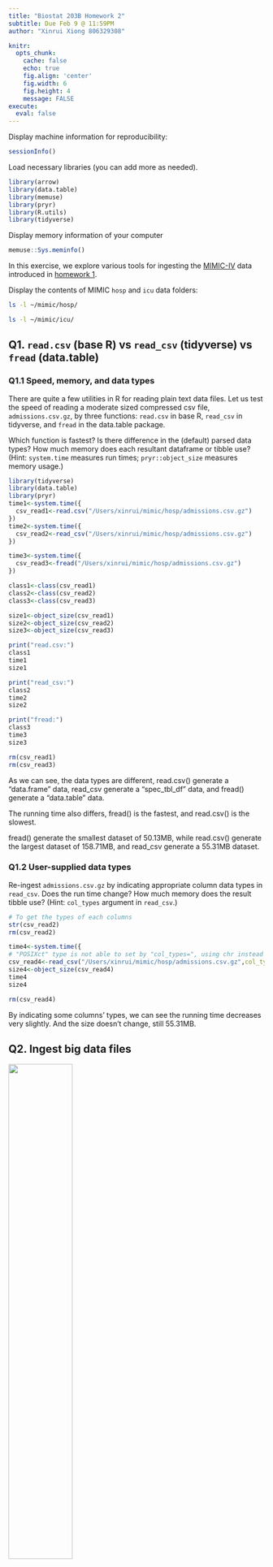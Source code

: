 ```yaml
---
title: "Biostat 203B Homework 2"
subtitle: Due Feb 9 @ 11:59PM
author: "Xinrui Xiong 806329308"

knitr:
  opts_chunk: 
    cache: false    
    echo: true
    fig.align: 'center'
    fig.width: 6
    fig.height: 4
    message: FALSE
execute:
  eval: false    
---
```


Display machine information for reproducibility:

```r
sessionInfo()
```

Load necessary libraries (you can add more as needed).

```r
library(arrow)
library(data.table)
library(memuse)
library(pryr)
library(R.utils)
library(tidyverse)
```

Display memory information of your computer

```r
memuse::Sys.meminfo()
```

In this exercise, we explore various tools for ingesting the [MIMIC-IV](https://mimic.mit.edu/docs/iv/) data introduced in [homework 1](https://ucla-biostat-203b.github.io/2024winter/hw/hw1/hw1.html).

Display the contents of MIMIC `hosp` and `icu` data folders:

```bash
ls -l ~/mimic/hosp/
```

```bash
ls -l ~/mimic/icu/
```

## Q1. `read.csv` (base R) vs `read_csv` (tidyverse) vs `fread` (data.table)

### Q1.1 Speed, memory, and data types

There are quite a few utilities in R for reading plain text data files. Let us test the speed of reading a moderate sized compressed csv file, `admissions.csv.gz`, by three functions: `read.csv` in base R, `read_csv` in tidyverse, and `fread` in the data.table package.

Which function is fastest? Is there difference in the (default) parsed data types? How much memory does each resultant dataframe or tibble use? (Hint: `system.time` measures run times; `pryr::object_size` measures memory usage.)

```r
library(tidyverse)
library(data.table)
library(pryr)
time1<-system.time({
  csv_read1<-read.csv("/Users/xinrui/mimic/hosp/admissions.csv.gz")
})
time2<-system.time({
  csv_read2<-read_csv("/Users/xinrui/mimic/hosp/admissions.csv.gz")
})

time3<-system.time({
  csv_read3<-fread("/Users/xinrui/mimic/hosp/admissions.csv.gz")
})

class1<-class(csv_read1)
class2<-class(csv_read2)
class3<-class(csv_read3)

size1<-object_size(csv_read1)
size2<-object_size(csv_read2)
size3<-object_size(csv_read3)

print("read.csv:")
class1
time1
size1

print("read_csv:")
class2
time2
size2

print("fread:")
class3
time3
size3

rm(csv_read1)
rm(csv_read3)
```

As we can see, the data types are different, read.csv() generate a "data.frame" data, read_csv generate a "spec_tbl_df" data, and fread() generate a "data.table" data.

The running time also differs, fread() is the fastest, and read.csv() is the slowest.

fread() generate the smallest dataset of 50.13MB, while read.csv() generate the largest dataset of 158.71MB, and read_csv generate a 55.31MB dataset.

### Q1.2 User-supplied data types

Re-ingest `admissions.csv.gz` by indicating appropriate column data types in `read_csv`. Does the run time change? How much memory does the result tibble use? (Hint: `col_types` argument in `read_csv`.)

```r
# To get the types of each columns
str(csv_read2)
rm(csv_read2)

time4<-system.time({
# "POSIXct" type is not able to set by "col_types=", using chr instead
csv_read4<-read_csv("/Users/xinrui/mimic/hosp/admissions.csv.gz",col_types=c("d","i","","","",'c','c','c','c','c','c','c','c',"","",'i'))})
size4<-object_size(csv_read4)
time4
size4

rm(csv_read4)
```

By indicating some columns' types, we can see the running time decreases very slightly. And the size doesn't change, still 55.31MB.

## Q2. Ingest big data files

<p align="center">

<img src="./bigfile.png" width="50%"/>

</p>

Let us focus on a bigger file, `labevents.csv.gz`, which is about 125x bigger than `admissions.csv.gz`.

```bash
ls -l ~/mimic/hosp/labevents.csv.gz
```

Display the first 10 lines of this file.

```bash
gzcat < ~/mimic/hosp/labevents.csv.gz | head -10
```

### Q2.1 Ingest `labevents.csv.gz` by `read_csv`

<p align="center">

<img src="./readr_logo.png" width="20%"/>

</p>

Try to ingest `labevents.csv.gz` using `read_csv`. What happens? If it takes more than 5 minutes on your computer, then abort the program and report your findings.

```r
# read_csv("~/mimic/hosp/labevents.csv.gz")
```

In my computer, it didn't finish reading after 5 minutes. Obviously it is very inefficient to use read_csv() to read very large data.

### Q2.2 Ingest selected columns of `labevents.csv.gz` by `read_csv`

Try to ingest only columns `subject_id`, `itemid`, `charttime`, and `valuenum` in `labevents.csv.gz` using `read_csv`. Does this solve the ingestion issue? (Hint: `col_select` argument in `read_csv`.)

```r
csv_read5<-read_csv("~/mimic/hosp/labevents.csv.gz",col_select = c("subject_id", "itemid", "charttime", "valuenum"))
rm(csv_read5)
```

Yes, this time read_csv() read the selected columns successfully, though takes a relatively long time.

### Q2.3 Ingest subset of `labevents.csv.gz`

<p align="center">

<img src="./linux_logo.png" width="20%"/>

</p>

Our first strategy to handle this big data file is to make a subset of the `labevents` data. Read the [MIMIC documentation](https://mimic.mit.edu/docs/iv/modules/hosp/labevents/) for the content in data file `labevents.csv`.

In later exercises, we will only be interested in the following lab items: creatinine (50912), potassium (50971), sodium (50983), chloride (50902), bicarbonate (50882), hematocrit (51221), white blood cell count (51301), and glucose (50931) and the following columns: `subject_id`, `itemid`, `charttime`, `valuenum`. Write a Bash command to extract these columns and rows from `labevents.csv.gz` and save the result to a new file `labevents_filtered.csv.gz` in the current working directory. (Hint: use `zcat <` to pipe the output of `labevents.csv.gz` to `awk` and then to `gzip` to compress the output. To save render time, put `#| eval: false` at the beginning of this code chunk.)

Display the first 10 lines of the new file `labevents_filtered.csv.gz`. How many lines are in this new file? How long does it take `read_csv` to ingest `labevents_filtered.csv.gz`?

```bash
cd ~/mimic/hosp/
gzcat labevents.csv.gz |awk -F ',' '
    BEGIN {OFS=","}
    NR == 1 {
        for (i=1; i<=NF; i++) {
            if ($i == "subject_id") subject_id_col = i
            else if ($i == "itemid") itemid_col = i
            else if ($i == "charttime") charttime_col = i
            else if ($i == "valuenum") valuenum_col = i
        }
    }
    NR > 1 && ($itemid_col==50912 || $itemid_col==50971 || $itemid_col==50983 || $itemid_col==50902 || $itemid_col==50882 || $itemid_col==51221 || $itemid_col==51301 || $itemid_col==50931) {
        print $subject_id_col, $itemid_col, $charttime_col, $valuenum_col
    }
' | gzip > labevents_filtered.csv.gz
```

```bash
gzcat ~/mimic/hosp/labevents_filtered.csv.gz|head -n 10 
gzcat ~/mimic/hosp/labevents_filtered.csv.gz|wc -l 
```

```r
system.time({
  csv_read_temp<-read_csv("~/mimic/hosp/labevents_filtered.csv.gz")
})
rm(csv_read_temp)
```

As shown above, there are 24855909 rows in labevents_filtered.csv.gz, and the running time is shown above.

### Q2.4 Ingest `labevents.csv` by Apache Arrow

<p align="center">

<img src="./arrow_logo.png" width="30%"/>

</p>

Our second strategy is to use [Apache Arrow](https://arrow.apache.org/) for larger-than-memory data analytics. Unfortunately Arrow does not work with gz files directly. First decompress `labevents.csv.gz` to `labevents.csv` and put it in the current working directory. To save render time, put `#| eval: false` at the beginning of this code chunk.

Then use [`arrow::open_dataset`](https://arrow.apache.org/docs/r/reference/open_dataset.html) to ingest `labevents.csv`, select columns, and filter `itemid` as in Q2.3. How long does the ingest+select+filter process take? Display the number of rows and the first 10 rows of the result tibble, and make sure they match those in Q2.3. (Hint: use `dplyr` verbs for selecting columns and filtering rows.)

Write a few sentences to explain what is Apache Arrow. Imagine you want to explain it to a layman in an elevator.

```bash
cd ~/mimic/hosp/
gzcat labevents.csv.gz > labevents.csv
```

```r
library(arrow)
system.time({
csv_read6<-open_dataset("~/mimic/hosp/labevents.csv", format="csv")
filtered_csv_read6<-csv_read6%>%
  filter(itemid %in% c(50912, 50971, 50983, 50902, 50882, 51221, 51301, 50931)) %>%
  select(subject_id, itemid, charttime, valuenum)
})
# rm(csv_read6)
filtered_csv_read6<-data.frame(filtered_csv_read6)
nrow(filtered_csv_read6)
head(filtered_csv_read6,10)


rm(filtered_csv_read6)


```

The running time is shown above.

Apache Arrow is a very efficient data type that helps computers in different platforms read, transmit, and exchange the data smoothly. It makes data (especially very large data) sharing faster and more efficient.

### Q2.5 Compress `labevents.csv` to Parquet format and ingest/select/filter

<p align="center">

<img src="./parquet_logo.png" width="30%"/>

</p>

Re-write the csv file `labevents.csv` in the binary Parquet format (Hint: [`arrow::write_dataset`](https://arrow.apache.org/docs/r/reference/write_dataset.html).) How large is the Parquet file(s)? How long does the ingest+select+filter process of the Parquet file(s) take? Display the number of rows and the first 10 rows of the result tibble and make sure they match those in Q2.3. (Hint: use `dplyr` verbs for selecting columns and filtering rows.)

Write a few sentences to explain what is the Parquet format. Imagine you want to explain it to a layman in an elevator.

```r
write_dataset(csv_read6,"~/mimic/hosp/labevents.parquet")
rm(csv_read6)
```

```r
file_size <-file.info("~/mimic/hosp/labevents.parquet/part-0.parquet")$size

file_size_formatted <- format(file_size / 1e9, digits = 2) 

cat("File size:", file_size_formatted, "GB", "\n")
```

The Parquet file is 2.1GB.

```r
# the data is extremely large, and rendering this part will cause
# vector memory exhausted, so I set eval=F
system.time({
csv_read7<-read_parquet("~/mimic/hosp/labevents.parquet/part-0.parquet")
filtered_csv_read7<-csv_read7%>%
  filter(itemid %in% c(50912, 50971, 50983, 50902, 50882, 51221, 51301, 50931)) %>%
  select(subject_id, itemid, charttime, valuenum)
})

nrow(filtered_csv_read7)
head(filtered_csv_read7,10)

rm(filtered_csv_read7)

```

The data is extremely large and rendering it will cause vector memory exhausted, so I set "eval=F" in this part.

Parquet format is like a efficient data format for storage. Parquet keeps similar kinds of data together, making it really fast to find the needed information while taking less space to store.

### Q2.6 DuckDB

<p align="center">

<img src="./duckdb_logo.png" width="20%"/>

</p>

Ingest the Parquet file, convert it to a DuckDB table by [`arrow::to_duckdb`](https://arrow.apache.org/docs/r/reference/to_duckdb.html), select columns, and filter rows as in Q2.5. How long does the ingest+convert+select+filter process take? Display the number of rows and the first 10 rows of the result tibble and make sure they match those in Q2.3. (Hint: use `dplyr` verbs for selecting columns and filtering rows.)

Write a few sentences to explain what is DuckDB. Imagine you want to explain it to a layman in an elevator.

```r
library(duckdb)

con <- dbConnect(duckdb::duckdb())
system.time({
  csv_read8<-read_parquet("~/mimic/hosp/labevents.parquet/part-0.parquet")
  filtered_csv_read8<-csv_read8%>%
  filter(itemid %in% c(50912, 50971, 50983, 50902, 50882, 51221, 51301, 50931)) %>%
  select(subject_id, itemid, charttime, valuenum)
  rm(csv_read8)
  to_duckdb(filtered_csv_read8,con,"mytable")
})

query1 <- "SELECT COUNT(*) FROM mytable"
result1 <- dbGetQuery(con, query1)
row_count <- as.numeric(result[1, 1])
print(row_count)


query2 <- "SELECT * FROM mytable LIMIT 10"
result2 <- dbGetQuery(con, query2)
print(result2)

rm(filtered_csv_read8)
dbDisconnect(con)

```

The running time is displayed above.

DuckDB is a special kind of database that's designed to handle large amounts of data really quickly, kind of like how a supercomputer can process lots of information at lightning speed. It's is great for tasks like data analysis, where you need to crunch through big datasets and get results fast.

## Q3. Ingest and filter `chartevents.csv.gz`

[`chartevents.csv.gz`](https://mimic.mit.edu/docs/iv/modules/icu/chartevents/) contains all the charted data available for a patient. During their ICU stay, the primary repository of a patient's information is their electronic chart. The `itemid` variable indicates a single measurement type in the database. The `value` variable is the value measured for `itemid`. The first 10 lines of `chartevents.csv.gz` are

```bash
zcat < ~/mimic/icu/chartevents.csv.gz | head -10
```

[`d_items.csv.gz`](https://mimic.mit.edu/docs/iv/modules/icu/d_items/) is the dictionary for the `itemid` in `chartevents.csv.gz`.

```bash
zcat < ~/mimic/icu/d_items.csv.gz | head -10
```

In later exercises, we are interested in the vitals for ICU patients: heart rate (220045), mean non-invasive blood pressure (220181), systolic non-invasive blood pressure (220179), body temperature in Fahrenheit (223761), and respiratory rate (220210). Retrieve a subset of `chartevents.csv.gz` only containing these items, using the favorite method you learnt in Q2.

Document the steps and show code. Display the number of rows and the first 10 rows of the result tibble.

```bash
cd ~/mimic/icu/
gzcat chartevents.csv.gz > chartevents.csv
```

```r
library(arrow)
system.time({
csv_read9<-open_dataset("~/mimic/icu/chartevents.csv", format="csv")
filtered_csv_read9<-csv_read9%>%
  filter(itemid %in% c(220045, 220181, 220179, 223761, 220210)) %>%
  select(itemid, value)
})
rm(csv_read9)
filtered_csv_read9<-data.frame(filtered_csv_read9)
nrow(filtered_csv_read9)
head(filtered_csv_read9,10)


rm(filtered_csv_read9)


```

We choose the Apache Arrow to complete this task. I first wrote bash codes to decompress the .gz file. Then I use arrow::open_dataset() to read the depressed file, using filter() and select() to get the specific rows and columns (itemid and value). Finally I use nrow() and head() to get the number of rows and the first 10 rows.
